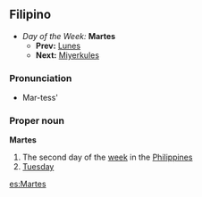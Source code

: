 ==Filipino==
*''Day of the Week:'' '''Martes'''
**'''Prev:''' [[Lunes]]
**'''Next:''' [[Miyerkules]]

===Pronunciation===
*Mar-tess'

===Proper noun===
'''Martes'''
#The second day of the [[week]] in the [[Philippines]]
#[[Tuesday]]

[[es:Martes]]